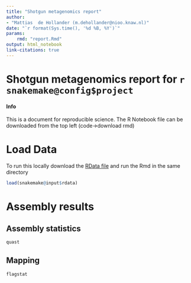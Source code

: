 ```yaml
---
title: "Shotgun metagenomics report"
author:
- "Mattias  de Hollander (m.dehollander@nioo.knaw.nl)"
date: "`r format(Sys.time(), '%d %B, %Y')`"
params:
    rmd: "report.Rmd"
output: html_notebook
link-citations: true
---
```

# Shotgun metagenomics report for `r snakemake@config$project`


<div class="alert alert-dismissible alert-info">
<h4 class="fa fa-info-circle alert-heading">Info</h4>
<p class="mb-0">This is a document for reproducible science. The R Notebook file can be downloaded from the top left (code->download rmd)</p>
</div>


# Load Data
<div class="alert alert-dismissible alert-success">
  <p>To run this locally download the <a id="rdata" class="alert-link" href="link">RData file</a> and run the Rmd in the same directory</p>
</div>


```r
load(snakemake@input$rdata)
```

# Assembly results {.tabset .tabset-sticky}

## Assembly statistics {.active .tabset .tabset-sticky}

```r
quast
```

## Mapping
```r
flagstat
```

